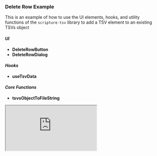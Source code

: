 
<Meta title="DeleteTsvRow" component={DeleteTsvRow} />

### Delete Row Example

This is an example of how to use the UI elements, hooks, and utility functions
of the `scripture-tsv` library to add a TSV element to an existing TSVs object

#### _UI_

- **DeleteRowButton**
- **DeleteRowDialog**

#### _Hooks_

- **useTsvData**

#### _Core Functions_

- **tsvsObjectToFileString**

<iframe
  src="https://codesandbox.io/embed/677gv2?view=Editor+%2B+Preview&module=%2Fsrc%2FDeleteTsvRow.tsx"
  style={{
    width: '100%',
    height: '700px',
    outline: '1px solid #252525',
    border: '0',
    borderRadius: '8px',
    overflow: 'hidden',
    marginBottom: 16,
    zIndex: 100,
  }}
  title="add-tsv"
  allow="accelerometer; ambient-light-sensor; camera; encrypted-media; geolocation; gyroscope; hid; microphone; midi; payment; usb; vr; xr-spatial-tracking"
  sandbox="allow-forms allow-modals allow-popups allow-presentation allow-same-origin allow-scripts"
></iframe>
